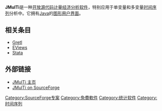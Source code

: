 {{Infobox_Software|
 name = JMulTi
|logo = [[File:JMulTi_icon.gif|File:JMulTi icon.gif]]
|screenshot = 
|caption = JMulTi屏幕截图
|developer = JMulTi 开发组
|latest_release_version = 4.22
|latest_release_date = 2007年7月11日 
|operating_system = [[Linux|Linux]]，[[Microsoft_Windows|Microsoft Windows]]
|platform = [[Java|Java]]
|genre = [[计量经济学|计量经济分析]]
|license = [[GNU通用公共许可证|GPL]]
|website = http://www.jmulti.com/ 
}}

''' JMulTi '''是一种[[开放源代码|开放源代码]][[计量经济学|计量经济分析]][[软件|软件]]，特别应用于单变量和多变量[[时间序列|时间序列]]分析中。它拥有[[Java|Java]]的[[图形用户界面|图形用户界面]]。

== 相关条目 ==
*[[Gretl|Gretl]]
*[[EViews|EViews]]
*[[Stata|Stata]]

== 外部链接 ==
*[http://www.jmulti.com/ JMulTi 主页] {{Wayback|url=http://www.jmulti.com/ |date=20200807215411 }}
*[https://sourceforge.net/projects/jmulti/ JMulTi on SourceForge]{{Wayback|url=https://sourceforge.net/projects/jmulti/ |date=20060923101043 }}

{{Statistics-stub}}

[[Category:SourceForge专案|Category:SourceForge专案]]
[[Category:免費軟件|Category:免費軟件]]
[[Category:统计软件|Category:统计软件]]
[[Category:时间序列|Category:时间序列]]